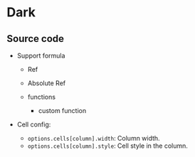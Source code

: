 
# Dark

<App />

## Source code

<GitHubViewer url="https://github.com/walkframe/docs.walkframe.com/blob/main/pages/react-ipynb-renderer/Examples/Dark_.tsx" />

- Support formula

  - Ref
  - Absolute Ref
  - functions

    - custom function

- Cell config:

  - ``options.cells[column].width``: Column width.
  - ``options.cells[column].style``: Cell style in the column.
